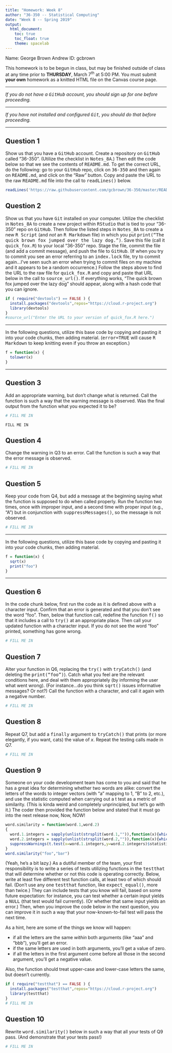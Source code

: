 ```yaml
---
title: "Homework: Week 8"
author: "36-350 -- Statistical Computing"
date: "Week 8 -- Spring 2019"
output:
  html_document:
    toc: true
    toc_float: true
    theme: spacelab
---
```


Name: George Brown
Andrew ID: gcbrown

This homework is to be begun in class, but may be finished outside of class at any time prior to **THURSDAY**, March 7<sup>th</sup> at 5:00 PM. You must submit **your own** homework as a knitted HTML file on the Canvas course page.

---

*If you do not have a <tt>GitHub</tt> account, you should sign up for one before proceeding.*

---

*If you have not installed and configured <tt>Git</tt>, you should do that before proceeding.*

---

## Question 1

Show us that you have a <tt>GitHub</tt> account. Create a repository on <tt>GitHub</tt> called "36-350". (Utilize the checklist in <tt>Notes_8A</tt>.) Then edit the code below so that we see the contents of <tt>README.md</tt>. To get the correct URL, do the following: go to your <tt>GitHub</tt> repo, click on <tt>36-350</tt> and then again on <tt>README.md</tt>, and click on the "Raw" button. Copy and paste the URL to the raw <tt>README.md</tt> file into the call to <tt>readLines()</tt> below.
```r
readLines('https://raw.githubusercontent.com/gcbrown/36-350/master/README.md')
```

## Question 2

Show us that you have <tt>Git</tt> installed on your computer. Utilize the checklist in <tt>Notes_8A</tt> to create a new project within <tt>RStudio</tt> that is tied to your "36-350" repo on <tt>GitHub</tt>. Then follow the listed steps in <tt>Notes_8A</tt> to create a new <tt>R Script</tt> (and *not* an <tt>R Markdown</tt> file) in which you put <tt>print("The quick brown fox jumped over the lazy dog.")</tt>. Save this file (call it <tt>quick_fox.R</tt>) to your local "36-350" repo. Stage the file, commit the file (and add a commit message), and push the file to <tt>GitHub</tt>. (If when you try to commit you see an error referring to an <tt>index.lock</tt> file, try to commit again...I've seen such an error when trying to commit files on my machine and it appears to be a random occurrence.) Follow the steps above to find the URL to the raw file for <tt>quick_fox.R</tt> and copy and paste that URL below in the call to <tt>source_url()</tt>. If everything works, "The quick brown fox jumped over the lazy dog" should appear, along with a hash code that you can ignore.
```r
if ( require("devtools") == FALSE ) {
  install.packages("devtools",repos="https://cloud.r-project.org")
  library(devtools)
}
#source_url("Enter the URL to your version of quick_fox.R here.")
```

---

In the following questions, utilize this base code by copying and pasting it into your code chunks, then adding material. (<tt>error=TRUE</tt> will cause <tt>R Markdown</tt> to keep knitting even if you throw an exception.)
```r
f = function(x) { 
  tolower(x) 
}
```

---

## Question 3

Add an appropriate warning, but don't change what is returned. Call the function is such a way that the warning message is observed. Was the final output from the function what you expected it to be?
```r
# FILL ME IN
```
```
FILL ME IN
```

## Question 4

Change the warning in Q3 to an error. Call the function is such a way that the error message is observed.
```r
# FILL ME IN
```

## Question 5

Keep your code from Q4, but add a message at the beginning saying what the function is supposed to do when called properly. Run the function two times, once with improper input, and a second time with proper input (e.g., "A") but in conjunction with <tt>suppressMessages()</tt>, so the message is not observed.
```r
# FILL ME IN
```

---

In the following questions, utilize this base code by copying and pasting it into your code chunks, then adding material.
```r
f = function(x) { 
  sqrt(x)
  print("foo")
}
```

---

## Question 6

In the code chunk below, first run the code as it is defined above with a character input. Confirm that an error is generated and that you don't see the word "foo". Then, below that function call, redefine the function <tt>f()</tt> so that it includes a call to <tt>try()</tt> at an appropriate place. Then call your updated function with a character input. If you do not see the word "foo" printed, something has gone wrong.
```r
# FILL ME IN
```

## Question 7

Alter your function in Q6, replacing the <tt>try()</tt> with <tt>tryCatch()</tt> (and deleting the <tt>print("foo")</tt>). Catch what you feel are the relevant conditions here, and deal with them appropriately (by informing the user what went wrong). (For instance...do you think <tt>sqrt()</tt> issues informative messages? Or not?) Call the function with a character, and call it again with a negative number.
```r
# FILL ME IN
```

## Question 8

Repeat Q7, but add a <tt>finally</tt> argument to <tt>tryCatch()</tt> that prints (or more elegantly, if you want, cats) the value of $x$. Repeat the testing calls made in Q7.

```r
# FILL ME IN
```

## Question 9

Someone on your code development team has come to you and said that he has a great idea for determining whether two words are alike: convert the letters of the words to integer vectors (with "a" mapping to 1, "B" to 2, etc.), and use the statistic computed when carrying out a t test as a metric of similarity. (This is kinda weird and completely unprincipled, but let's go with it.) The coder then provided the function below and stated that it must go into the next release now, Now, NOW!
```r
word.similarity = function(word.1,word.2)
{
  word.1.integers = sapply(unlist(strsplit(word.1,"")),function(x){which(letters==x)})
  word.2.integers = sapply(unlist(strsplit(word.2,"")),function(x){which(letters==x)})
  suppressWarnings(t.test(x=word.1.integers,y=word.2.integers)$statistic[[1]])
}
word.similarity("foo","bar")
```
(Yeah, he's a bit lazy.) As a dutiful member of the team, your first responsibility is to write a series of tests utilizing functions in the <tt>testthat</tt> that will determine whether or not this code is operating correctly. Below, write at least five different test function calls, at least two of which should fail. (Don't use any one <tt>testthat</tt> function, like <tt>expect_equal()</tt>, more than twice.) They can include tests that you know will fail, based on some future expectation: for instance, you can test whether a certain input yields a <tt>NULL</tt> (that test would fail currently). (Or whether that same input yields an error.) Then, when you improve the code below in the next question, you can improve it in such a way that your now-known-to-fail test will pass the next time.

As a hint, here are some of the things we know will happen:

- if all the letters are the same *within* both arguments (like "aaa" and "bbb"), you'll get an error.
- if the same letters are used in both arguments, you'll get a value of zero.
- if all the letters in the first argument come before all those in the second argument, you'll get a negative value.

Also, the function should treat upper-case and lower-case letters the same, but doesn't currently.

```r
if ( require("testthat") == FALSE ) {
  install.packages("testthat",repos="https://cloud.r-project.org")
  library(testthat)
}
# FILL ME IN
```

## Question 10

Rewrite <tt>word.similarity()</tt> below in such a way that all your tests of Q9 pass. (And demonstrate that your tests pass!)
```r
# FILL ME IN
```